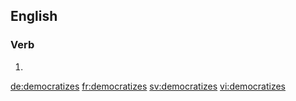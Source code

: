 
==English==

===Verb===
{{head|en}}

# {{en-third-person singular of|democratize}}

[[de:democratizes]]
[[fr:democratizes]]
[[sv:democratizes]]
[[vi:democratizes]]